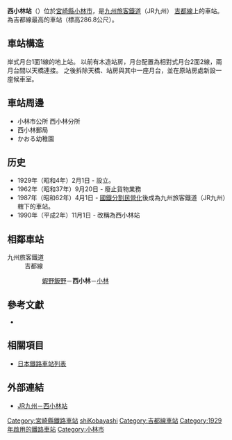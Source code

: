 {{noteTA
|T=zh-tw:西小林車站;zh-hk:西小林站;zh-cn:西小林站;
|1=zh-tw:西小林車站;zh-hk:西小林站;zh-cn:西小林站;}}
{{日本車站資訊
|公司色 = red
|文字色 = 
|站名 = 西小林站
|圖片 = 
|pxl = 
|圖片說明 = 
|日文原名 = 西小林
|平假名 = にしこばやし
|羅馬拼音 =  Nishi-Kobayashi
|副站名 = 
|所屬公司 = [[九州旅客鐵道|九州旅客鐵道]]（JR九州）
|所屬路線 = [[吉都線|吉都線]]
|前一站 = [[蝦野飯野站|蝦野飯野]]
|前一站距離 = 5.6
|後一站距離 = 6.2
|後一站 =  [[小林站_(宮崎縣)|小林]]
|距離 = 20.6
|起點站 = [[吉松站|吉松]]
|電報略號 = ヤシ
|車站編號 = 
|停站路線數 = 
|所在地 = [[宮崎縣|宮崎縣]][[小林市|小林市]]大字南西方
|車站構造 = 地面站
|月台配置 = 1面1線
|啟用年月日 = 1929年2月1日
|廢站年月日 = 
|乘客人數 = 
|上下車人次 = 52
|統計年度 = 2006
|轉車 = 
|備註 = 
|全寬備註 = 
}}
'''西小林站'''（{{jpn|j=西小林駅|kyu=西小林驛|hg=にしこばやしえき|hgt=|rm=Nishi-Kobayashi eki|f=y}}）位於[[宮崎縣|宮崎縣]][[小林市|小林市]]，是[[九州旅客鐵道|九州旅客鐵道]]（JR九州）
[[吉都線|吉都線]]上的車站。為吉都線最高的車站（標高286.8公尺）。

== 車站構造 ==
岸式月台1面1線的地上站。
以前有木造站房，月台配置為相對式月台2面2線，兩月台間以天橋連接。
之後拆除天橋、站房與其中一座月台，並在原站房處新設一座候車室。

== 車站周邊 ==

* 小林市公所 西小林分所
* 西小林郵局
* かおる幼稚園

== 历史 ==
* 1929年（昭和4年）2月1日 - 設立。
* 1962年（昭和37年）9月20日 - 廢止貨物業務
* 1987年（昭和62年）4月1日 - [[國鐵分割民營化|國鐵分割民營化]]後成為九州旅客鐵道（JR九州）轄下的車站。
* 1990年（平成2年）11月1日 - 改稱為西小林站

== 相鄰車站 ==
; 九州旅客鐵道
: 吉都線
:: [[蝦野飯野站|蝦野飯野]]－'''西小林'''－[[小林站_(宮崎縣)|小林]]

==參考文獻==
*{{cite book
  | author = 今尾惠介
  | title = {{lang|ja|日本鉄道旅行地図帳 12号・九州}}
  | publisher = 新潮社
  | series = {{lang|ja|日本鉄道旅行地図帳}}
  | year = 2008
  | isbn = 978-4-10-790030-2
}}

==相關項目==
* [[日本鐵路車站列表|日本鐵路車站列表]]

==外部連結==
* [http://www.jrkyushu.co.jp/railway/station/1191754_1601.html JR九州－西小林站] {{Wayback|url=http://www.jrkyushu.co.jp/railway/station/1191754_1601.html |date=20201026193915 }}{{ja}}

{{吉都線}}
{{DEFAULTSORT:Nishi-Kobayashi}}
[[Category:宮崎縣鐵路車站|Category:宮崎縣鐵路車站]]
[[Category:日本鐵路車站_Ni|shiKobayashi]]
[[Category:吉都線車站|Category:吉都線車站]]
[[Category:1929年啟用的鐵路車站|Category:1929年啟用的鐵路車站]]
[[Category:小林市|Category:小林市]]